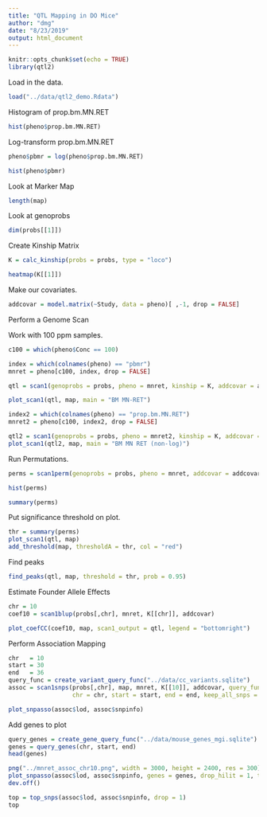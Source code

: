 ```yaml
---
title: "QTL Mapping in DO Mice"
author: "dmg"
date: "8/23/2019"
output: html_document
---
```


```r
knitr::opts_chunk$set(echo = TRUE)
library(qtl2)
```

Load in the data.

```r
load("../data/qtl2_demo.Rdata")
```

Histogram of prop.bm.MN.RET

```r
hist(pheno$prop.bm.MN.RET)
```

Log-transform prop.bm.MN.RET

```r
pheno$pbmr = log(pheno$prop.bm.MN.RET)
```

```r
hist(pheno$pbmr)
```

Look at Marker Map

```r
length(map)
```

Look at genoprobs

```r
dim(probs[[1]])
```

Create Kinship Matrix

```r
K = calc_kinship(probs = probs, type = "loco")
```

```r
heatmap(K[[1]])
```

Make our covariates.

```r
addcovar = model.matrix(~Study, data = pheno)[ ,-1, drop = FALSE]
```

Perform a Genome Scan

Work with 100 ppm samples.
```r
c100 = which(pheno$Conc == 100)
```

```r
index = which(colnames(pheno) == "pbmr")
mnret = pheno[c100, index, drop = FALSE]

qtl = scan1(genoprobs = probs, pheno = mnret, kinship = K, addcovar = addcovar)
```

```r
plot_scan1(qtl, map, main = "BM MN-RET")
```

```r
index2 = which(colnames(pheno) == "prop.bm.MN.RET")
mnret2 = pheno[c100, index2, drop = FALSE]

qtl2 = scan1(genoprobs = probs, pheno = mnret2, kinship = K, addcovar = addcovar)
plot_scan1(qtl2, map, main = "BM MN RET (non-log)")
```

Run Permutations.

```r
perms = scan1perm(genoprobs = probs, pheno = mnret, addcovar = addcovar, n_perm = 100)
```

```r
hist(perms)
```

```r
summary(perms)
```

Put significance threshold on plot.

```r
thr = summary(perms)
plot_scan1(qtl, map)
add_threshold(map, thresholdA = thr, col = "red")
```

Find peaks

```r
find_peaks(qtl, map, threshold = thr, prob = 0.95)
```

Estimate Founder Allele Effects

```r
chr = 10
coef10 = scan1blup(probs[,chr], mnret, K[[chr]], addcovar)
```

```r
plot_coefCC(coef10, map, scan1_output = qtl, legend = "bottomright")
```

Perform Association Mapping

```r
chr   = 10
start = 30
end   = 36
query_func = create_variant_query_func("../data/cc_variants.sqlite")
assoc = scan1snps(probs[,chr], map, mnret, K[[10]], addcovar, query_func = query_func, 
                  chr = chr, start = start, end = end, keep_all_snps = TRUE)
```

```r
plot_snpasso(assoc$lod, assoc$snpinfo)
```

Add genes to plot

```r
query_genes = create_gene_query_func("../data/mouse_genes_mgi.sqlite")
genes = query_genes(chr, start, end)
head(genes)
```

```r
png("../mnret_assoc_chr10.png", width = 3000, height = 2400, res = 300)
plot_snpasso(assoc$lod, assoc$snpinfo, genes = genes, drop_hilit = 1, top_panel_prop = 0.5,)
dev.off()
```

```r
top = top_snps(assoc$lod, assoc$snpinfo, drop = 1)
top
```


























